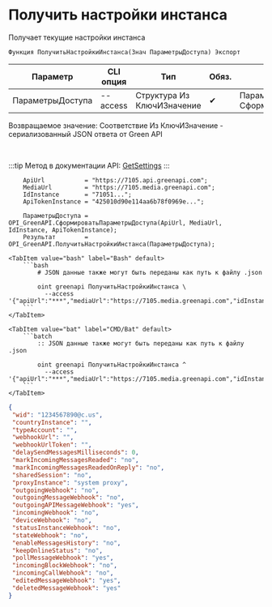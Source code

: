 ﻿---
sidebar_position: 3
description: Получить настройки инстанса и другие функции для работы с Green API в Открытом пакете интеграций - бесплатной open-source библиотеке интеграций для 1С:Предприятие 8, OneScript и CLI
keywords: [1C, 1С, 1С:Предприятие, 1С:Предприятие 8.3, API, Интеграция, Сервисы, Обмен, OneScript, CLI, Green API]
---


# Получить настройки инстанса
 Получает текущие настройки инстанса



`Функция ПолучитьНастройкиИнстанса(Знач ПараметрыДоступа) Экспорт`

  | Параметр | CLI опция | Тип | Обяз. | Назначение |
  |-|-|-|-|-|
  | ПараметрыДоступа | --access | Структура Из КлючИЗначение | &#x2714; | Параметры доступа. См. СформироватьПараметрыДоступа |

  
  Возвращаемое значение:   Соответствие Из КлючИЗначение - сериализованный JSON ответа от Green API

<br/>

:::tip
Метод в документации API: [GetSettings](https://green-api.com/docs/api/account/GetSettings/)
:::
<br/>



```bsl title="Пример использования для 1С:Предприятие/OneScript"
    ApiUrl           = "https://7105.api.greenapi.com";
    MediaUrl         = "https://7105.media.greenapi.com";
    IdInstance       = "71051...";
    ApiTokenInstance = "425010d90e114aa6b78f0969e...";

    ПараметрыДоступа = OPI_GreenAPI.СформироватьПараметрыДоступа(ApiUrl, MediaUrl, IdInstance, ApiTokenInstance);
    Результат        = OPI_GreenAPI.ПолучитьНастройкиИнстанса(ПараметрыДоступа);
```
    

 <Tabs>
  
    <TabItem value="bash" label="Bash" default>
        ```bash
            # JSON данные также могут быть переданы как путь к файлу .json
            
            oint greenapi ПолучитьНастройкиИнстанса \
              --access '{"apiUrl":"***","mediaUrl":"https://7105.media.greenapi.com","idInstance":"7105187566","apiTokenInstance":"***"}'
        ```
    </TabItem>
  
    <TabItem value="bat" label="CMD/Bat" default>
        ```batch
            :: JSON данные также могут быть переданы как путь к файлу .json
            
            oint greenapi ПолучитьНастройкиИнстанса ^
              --access '{"apiUrl":"***","mediaUrl":"https://7105.media.greenapi.com","idInstance":"7105187566","apiTokenInstance":"***"}'
        ```
    </TabItem>
</Tabs>


```json title="Результат"
{
 "wid": "1234567890@c.us",
 "countryInstance": "",
 "typeAccount": "",
 "webhookUrl": "",
 "webhookUrlToken": "",
 "delaySendMessagesMilliseconds": 0,
 "markIncomingMessagesReaded": "no",
 "markIncomingMessagesReadedOnReply": "no",
 "sharedSession": "no",
 "proxyInstance": "system proxy",
 "outgoingWebhook": "no",
 "outgoingMessageWebhook": "no",
 "outgoingAPIMessageWebhook": "yes",
 "incomingWebhook": "no",
 "deviceWebhook": "no",
 "statusInstanceWebhook": "no",
 "stateWebhook": "no",
 "enableMessagesHistory": "no",
 "keepOnlineStatus": "no",
 "pollMessageWebhook": "yes",
 "incomingBlockWebhook": "no",
 "incomingCallWebhook": "no",
 "editedMessageWebhook": "yes",
 "deletedMessageWebhook": "yes"
}
```

